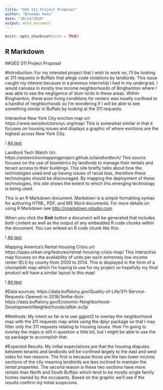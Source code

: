 ```yaml
---
title: "GEO 511 Project Proposal"
author: "Brendan Kunz"
date: "10/14/2020"
output: word_document
---
```


```r
knitr::opts_chunk$set(echo = TRUE)
```

## R Markdown

##GEO 511 Project Proposal

#Introduction:
For my intended project that I wish to work on, I’ll be looking at 311 requests in Buffalo that allege code violations by landlords. This issue caught my interest because in a previous internship I had in my undergrad, I would canvass in mostly low income neighborhoods of Binghamton where I was able to see the negligence of slum lords in these areas. Within Binghamton, these poor living conditions for renters was mostly confined to a handful of neighborhoods so I’m wondering if I will be able to see something similar in Buffalo by looking at the 311 requests.

Interactive New York City eviction map
url: https://www.worstevictorsnyc.org/map/ 
This is somewhat similar in that it focuses on housing issues and displays a graphic of where evictions are the highest across New York City.


! [Alt text](/Users/Brendan/Documents/GEO511IMG1.png)

Landlord Tech Watch
Url: https://antievictionmappingproject.github.io/landlordtech/ 
This source focuses on the use of biometrics by landlords to manage their rentals and tenant access to their buildings. This site briefly talks about how the technologies used end up having issues of racial bias, therefore these technologies should be discouraged. By mapping the deployment of these technologies, this site shows the extent to which this emerging technology is being used.


This is an R Markdown document. Markdown is a simple formatting syntax for authoring HTML, PDF, and MS Word documents. For more details on using R Markdown see <http://rmarkdown.rstudio.com>.

When you click the **Knit** button a document will be generated that includes both content as well as the output of any embedded R code chunks within the document. You can embed an R code chunk like this:

! [Alt text](/Users/Brendan/Documents/GEO511IMG2.png)

Mapping America’s Rental Housing Crisis
url: https://apps.urban.org/features/rental-housing-crisis-map/ 
This interactive map focuses on the availability of units per each extremely low income renter (ELI) by county from 2000 to 2014. This is displayed in the form of a choropleth map which I’m hoping to use for my project so hopefully my final product will have a similar layout to this map! 

! [Alt text](/Users/Brendan/Documents/GEO511IMG3.png)

#Data sources:
https://data.buffalony.gov/Quality-of-Life/311-Service-Requests-Opened-in-2018/3m6w-6utv 
https://data.buffalony.gov/Economic-Neighborhood-Development/Neighborhoods/q9bk-zu3p 

#Methods:
My intent so far is to use ggplot2 to overlay the neighborhood map with the 311 requests map while using the dplyr package so that I may filter only the 311 requests relating to housing issues. How I’m going to overlay the maps is still in question a little bit, but I might be able to use the sp package to accomplish that.

#Expected Results:
My initial expectations are that the housing disputes between tenants and landlords will be confined largely to the east and west sides for two reasons. The first is because those are the two lower income sections of the city meaning landlords are less inclined to maintain the rental properties. The second reason is these two sections have more rentals than North and South Buffalo which tend to be mostly single family homes owned by the occupants. Based on the graphic we’ll see if the results confirm my initial suspicions.
